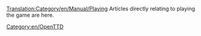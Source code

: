 [[Translation:Category/en/Manual/Playing]]
Articles directly relating to playing the game are here.
[[Category:en/OpenTTD]]